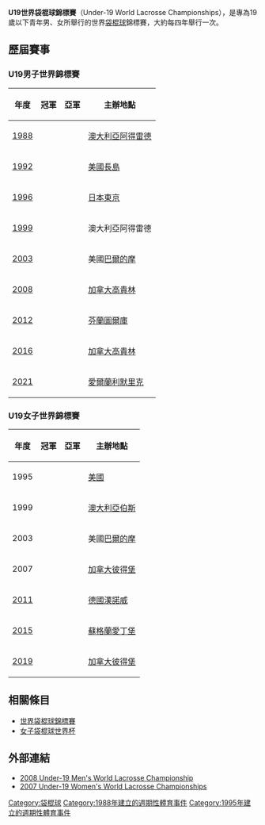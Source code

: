 '''U19世界袋棍球錦標賽'''（Under-19 World Lacrosse Championships），是專為19歲以下青年男、女所舉行的世界[[袋棍球|袋棍球]]錦標賽，大約每四年舉行一次。

==歷屆賽事==
=== U19男子世界錦標賽===
{| class="wikitable"
|-
! 年度 !! 冠軍 !! 亞軍 !! 主辦地點
|-
|[[1988年男子U19世界袋棍球錦標賽|1988]] || {{flag|United States}} || {{flag|Canada}} || [[澳大利亞|澳大利亞]][[阿得雷德|阿得雷德]] 
|-
|[[1992年男子U19世界袋棍球錦標賽|1992]] || {{flag|United States}} || {{flag|Australia}} || [[美國|美國]][[長島|長島]]
|-
|[[1996年男子U19世界袋棍球錦標賽|1996]] || {{flag|United States}} || {{flag|Australia}} || [[日本|日本]][[東京|東京]]
|-
|[[1999年男子U19世界袋棍球錦標賽|1999]] || {{flag|United States}} || {{flag|Canada}} || 澳大利亞阿得雷德 
|-
|[[2003年男子U19世界袋棍球錦標賽|2003]] || {{flag|United States}} || {{flag|Canada}} || 美國[[巴爾的摩|巴爾的摩]]
|-
|[[2008年男子U19世界袋棍球錦標賽|2008]] || {{flag|United States}} || {{flag|Canada}} || [[加拿大|加拿大]][[高貴林|高貴林]]
|-
|[[2012年男子U19世界袋棍球錦標賽|2012]] ||{{flag|United States}} || {{flag|Canada}} || [[芬蘭|芬蘭]][[圖爾庫|圖爾庫]]
|-
|[[2016年男子U19世界袋棍球錦標賽|2016]] ||{{flag|United States}} || {{flag|Canada}} || [[加拿大|加拿大]][[高貴林|高貴林]]
|-
|[[2021年男子U19世界袋棍球錦標賽|2021]] || ||  || [[愛爾蘭|愛爾蘭]][[利默里克|利默里克]]
|}

=== U19女子世界錦標賽===
{| class="wikitable"
|-
! 年度 !! 冠軍 !! 亞軍 !! 主辦地點
|-
|1995 || {{flag|Australia}} || {{flag|United States}} || [[美國|美國]]{{link-en|哈維佛德|Haverford, Pennsylvania}}
|-
|1999 || {{flag|United States}} || {{flag|Australia}} || [[澳大利亞|澳大利亞]][[伯斯|伯斯]]
|-
|2003 || {{flag|United States}} || {{flag|Australia}} || 美國[[巴爾的摩|巴爾的摩]]
|-
|2007 || {{flag|United States}} || {{flag|Australia}} || [[加拿大|加拿大]][[彼得堡_(安大略省)|彼得堡]]
|-
|[[2011年女子U19世界袋棍球錦標賽|2011]] || {{flag|United States}} || {{flag|Australia}} || [[德國|德國]][[漢諾威|漢諾威]]
|-
|[[2015年女子U19世界袋棍球錦標賽|2015]] || {{flag|Canada}} || {{flag|United States}} || [[蘇格蘭|蘇格蘭]][[愛丁堡|愛丁堡]]
|-
|[[2019年女子U19世界袋棍球錦標賽|2019]] ||  ||  || [[加拿大|加拿大]][[彼得堡_(安大略省)|彼得堡]]

|}

==相關條目==
*[[世界袋棍球錦標賽|世界袋棍球錦標賽]]
*[[女子袋棍球世界杯|女子袋棍球世界杯]]

==外部連結==
*[http://www.2008worldlax.com/ 2008 Under-19 Men's World Lacrosse Championship] {{Wayback|url=http://www.2008worldlax.com/ |date=20211225012748 }}
*[https://web.archive.org/web/20070220085525/http://www.2007womensu19worldlacrosse.com/ 2007 Under-19 Women's World Lacrosse Championships]

{{Federation of International Lacrosse}}

[[Category:袋棍球|Category:袋棍球]]
[[Category:1988年建立的週期性體育事件|Category:1988年建立的週期性體育事件]]
[[Category:1995年建立的週期性體育事件|Category:1995年建立的週期性體育事件]]